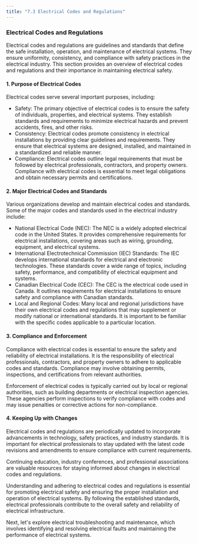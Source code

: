 ```yaml
---
title: "7.3 Electrical Codes and Regulations"
---
```


### Electrical Codes and Regulations

Electrical codes and regulations are guidelines and standards that define the safe installation, operation, and maintenance of electrical systems. They ensure uniformity, consistency, and compliance with safety practices in the electrical industry. This section provides an overview of electrical codes and regulations and their importance in maintaining electrical safety.

#### 1. Purpose of Electrical Codes

Electrical codes serve several important purposes, including:

- Safety: The primary objective of electrical codes is to ensure the safety of individuals, properties, and electrical systems. They establish standards and requirements to minimize electrical hazards and prevent accidents, fires, and other risks.
- Consistency: Electrical codes promote consistency in electrical installations by providing clear guidelines and requirements. They ensure that electrical systems are designed, installed, and maintained in a standardized and reliable manner.
- Compliance: Electrical codes outline legal requirements that must be followed by electrical professionals, contractors, and property owners. Compliance with electrical codes is essential to meet legal obligations and obtain necessary permits and certifications.

#### 2. Major Electrical Codes and Standards

Various organizations develop and maintain electrical codes and standards. Some of the major codes and standards used in the electrical industry include:

- National Electrical Code (NEC): The NEC is a widely adopted electrical code in the United States. It provides comprehensive requirements for electrical installations, covering areas such as wiring, grounding, equipment, and electrical systems.
- International Electrotechnical Commission (IEC) Standards: The IEC develops international standards for electrical and electronic technologies. These standards cover a wide range of topics, including safety, performance, and compatibility of electrical equipment and systems.
- Canadian Electrical Code (CEC): The CEC is the electrical code used in Canada. It outlines requirements for electrical installations to ensure safety and compliance with Canadian standards.
- Local and Regional Codes: Many local and regional jurisdictions have their own electrical codes and regulations that may supplement or modify national or international standards. It is important to be familiar with the specific codes applicable to a particular location.

#### 3. Compliance and Enforcement

Compliance with electrical codes is essential to ensure the safety and reliability of electrical installations. It is the responsibility of electrical professionals, contractors, and property owners to adhere to applicable codes and standards. Compliance may involve obtaining permits, inspections, and certifications from relevant authorities.

Enforcement of electrical codes is typically carried out by local or regional authorities, such as building departments or electrical inspection agencies. These agencies perform inspections to verify compliance with codes and may issue penalties or corrective actions for non-compliance.

#### 4. Keeping Up with Changes

Electrical codes and regulations are periodically updated to incorporate advancements in technology, safety practices, and industry standards. It is important for electrical professionals to stay updated with the latest code revisions and amendments to ensure compliance with current requirements.

Continuing education, industry conferences, and professional associations are valuable resources for staying informed about changes in electrical codes and regulations.

Understanding and adhering to electrical codes and regulations is essential for promoting electrical safety and ensuring the proper installation and operation of electrical systems. By following the established standards, electrical professionals contribute to the overall safety and reliability of electrical infrastructure.

Next, let's explore electrical troubleshooting and maintenance, which involves identifying and resolving electrical faults and maintaining the performance of electrical systems.
